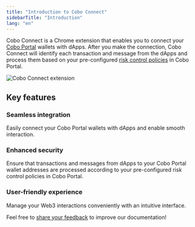 ```yaml
---
title: "Introduction to Cobo Connect"
sidebarTitle: "Introduction"
lang: "en"
---
```

Cobo Connect is a Chrome extension that enables you to connect your [Cobo Portal](/en/portal/introduction) wallets with dApps. After you make the connection, Cobo Connect will identify each transaction and message from the dApps and process them based on your pre-configured [risk control policies](/en/portal/risk-controls/introduction) in Cobo Portal.

<img src="/en/images/cobo-connect/extension.png" className="screenshot_full_screen" alt="Cobo Connect extension" />

## Key features

### Seamless integration

Easily connect your Cobo Portal wallets with dApps and enable smooth interaction.

### Enhanced security

Ensure that transactions and messages from dApps to your Cobo Portal wallet addresses are processed according to your pre-configured risk control policies in Cobo Portal.

### User-friendly experience

Manage your Web3 interactions conveniently with an intuitive interface.

<Tip>Feel free to [share your feedback](https://forms.zohopublic.com/cobo/form/DocumentFeedbackForm/formperma/QvLOhxJv1_JMsJ-1dleZ8Itb_7rzN-LtgvsDdxosoVI?referrername=manuals) to improve our documentation!</Tip>